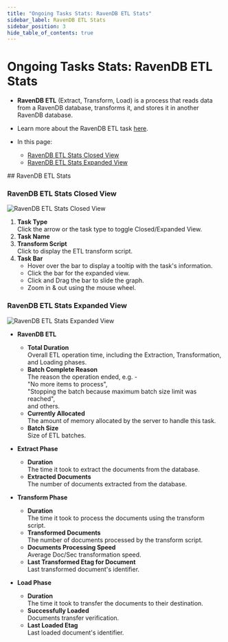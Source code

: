 ```yaml
---
title: "Ongoing Tasks Stats: RavenDB ETL Stats"
sidebar_label: RavenDB ETL Stats
sidebar_position: 3
hide_table_of_contents: true
---
```



# Ongoing Tasks Stats: RavenDB ETL Stats
<Admonition type="note" title="Note">

* **RavenDB ETL** (Extract, Transform, Load) is a process that reads data from a RavenDB database, 
  transforms it, and stores it in another RavenDB database.
* Learn more about the RavenDB ETL task [here](../../../../studio/database/tasks/ongoing-tasks/ravendb-etl-task.mdx).  

* In this page:  
    * [RavenDB ETL Stats Closed View](../../../../studio/database/stats/ongoing-tasks-stats/ravendb-etl-stats.mdx#ravendb-etl-stats-closed-view)  
    * [RavenDB ETL Stats Expanded View](../../../../studio/database/stats/ongoing-tasks-stats/ravendb-etl-stats.mdx#ravendb-etl-stats-expanded-view)  

</Admonition>
## RavenDB ETL Stats

### RavenDB ETL Stats Closed View

![RavenDB ETL Stats Closed View](./assets/stats-view-09-etl-closed-view.png)

1. **Task Type**  
   Click the arrow or the task type to toggle Closed/Expanded View.  
2. **Task Name**  
3. **Transform Script**  
   Click to display the ETL transform script.  
4. **Task Bar**  
    * Hover over the bar to display a tooltip with the task's information.  
    * Click the bar for the expanded view.  
    * Click and Drag the bar to slide the graph.  
    * Zoom in & out using the mouse wheel.  
### RavenDB ETL Stats Expanded View
![RavenDB ETL Stats Expanded View](./assets/stats-view-10-etl-expanded-view.png)

* **RavenDB ETL**  
   * **Total Duration**  
     Overall ETL operation time, including the Extraction, 
     Transformation, and Loading phases.  
   * **Batch Complete Reason**  
     The reason the operation ended, e.g. -  
     "No more items to process",  
     "Stopping the batch because maximum batch size limit was reached",  
     and others.  
   * **Currently Allocated**  
     The amount of memory allocated by the server to handle this task.  
   * **Batch Size**  
     Size of ETL batches.  

* **Extract Phase**  
   * **Duration**  
     The time it took to extract the documents from the database.  
   * **Extracted Documents**  
     The number of documents extracted from the database.  

* **Transform Phase**  
   * **Duration**  
     The time it took to process the documents using the transform script.  
   * **Transformed Documents**  
     The number of documents processed by the transform script.  
   * **Documents Processing Speed**  
     Average Doc/Sec transformation speed.  
   * **Last Transformed Etag for Document**  
     Last transformed document's identifier.  

* **Load Phase**  
   * **Duration**  
     The time it took to transfer the documents to their destination.  
   * **Successfully Loaded**  
     Documents transfer verification.  
   * **Last Loaded Etag**  
     Last loaded document's identifier.  




